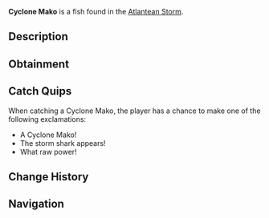 {{FishInfobox
|image          = Cyclone Mako.png
|rarity         = Rare
|sea            = First Sea
|location       = [[Atlantean Storm]]
|sublocation    = 
|sources        = Fishing Rod
|radar_location = 
|xp             = 600
|weather        = Windy
|time           = 
|season         = Spring
|bait           = Fish Head
|base_weight    = 80
|base_value     = 1200
|weight_range   = 40
|base_chance    = 6
|base_resil     = 35
}}
'''Cyclone Mako''' is a {{Rarity|Rare}} fish found in the [[Atlantean Storm]].

== Description ==
{{Description|An evolved species of mako shark with specialized fins that can withstand incredible water pressure. These sharks are known to create powerful water currents with their rapid movements.|Bestiary Entry}}

== Obtainment ==
{{Description|Found in the deepest parts of the Atlantean Storm.|Bestiary Hint}}
{{Fish Availability|
Grand Reef/Atlantean Storm
|top_rods      = 
Leviathan's Fang Rod\90099.78\184969.62;
Trident Rod\82362.91\184668.83;
Great Rod of Oscar\79846.08\122226.53;
Free Spirit Rod\76447.78\171406.3;
Astralhook Rod\74382.58\124409.15;
Lucky Rod\45634.47\153836.16;
Resourceful Rod\57376.29\97979.66;
Firefly Rod\67763.78\207401.58;
Fast Rod\56467.1\187574.77;
Adventurer's Rod\58107.61\183842.83;
Brick Built Rod\45263.36\139771.03;
Ethereal Prism Rod\74287.28\126805.61;
Seraphic Rod\71111.62\128509.99;
No-Life Rod\70448.18\147057.62;
Challenger's Rod\67066.06\126879.81;
Rod Of The Forgotten Fang\66415.91\119449.19;
Blazebringer Rod\61399.34\113879.59;
Rod Of The Depths\59480.5\106303.01;
Rod Of The Exalted One\58975.52\108019.03;
Zeus Rod\57834.55\107258.6;
Verdant Shear Rod\56821.79\107078.6;
Depthseeker Rod\52047.07\99309.85;
Avalanche Rod\46872.79\89738.56;
Volcanic Rod\45066.04\84817.34;
Steady Rod\16434.25\33072.45
|recommended   = Trident Rod
}}

== Catch Quips ==
When catching a Cyclone Mako, the player has a chance to make one of the following exclamations:
* A Cyclone Mako!
* The storm shark appears!
* What raw power!

== Change History ==
{{Change History|{{subst:Current Version}}}}

== Navigation ==
{{Fish Navbox|Atlantean Storm}}